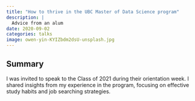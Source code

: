 ```yaml
---
title: "How to thrive in the UBC Master of Data Science program"
description: |
  Advice from an alum
date: 2020-09-02
categories: talks
image: owen-yin-KYIZbdm2dsU-unsplash.jpg
---
```


## Summary

I was invited to speak to the Class of 2021 during their orientation week. I 
shared insights from my experience in the program, focusing on effective study 
habits and job searching strategies.